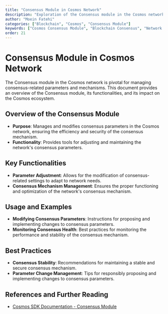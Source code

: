 ```yaml
---
title: "Consensus Module in Cosmos Network"
description: "Exploration of the Consensus module in the Cosmos network, focusing on its role in managing consensus parameters and mechanisms."
author: "Moein Fatehi"
categories: ["Blockchain", "Cosmos", "Consensus Module"]
keywords: ["Cosmos Consensus Module", "Blockchain Consensus", "Network Parameters", "Cosmos Network"]
order: 21
---
```


# Consensus Module in Cosmos Network

The Consensus module in the Cosmos network is pivotal for managing consensus-related parameters and mechanisms. This document provides an overview of the Consensus module, its functionalities, and its impact on the Cosmos ecosystem.

## Overview of the Consensus Module
- **Purpose**: Manages and modifies consensus parameters in the Cosmos network, ensuring the efficiency and security of the consensus mechanism.
- **Functionality**: Provides tools for adjusting and maintaining the network's consensus parameters.

## Key Functionalities
- **Parameter Adjustment**: Allows for the modification of consensus-related settings to adapt to network needs.
- **Consensus Mechanism Management**: Ensures the proper functioning and optimization of the network's consensus mechanism.

## Usage and Examples
- **Modifying Consensus Parameters**: Instructions for proposing and implementing changes to consensus parameters.
- **Monitoring Consensus Health**: Best practices for monitoring the performance and stability of the consensus mechanism.

## Best Practices
- **Consensus Stability**: Recommendations for maintaining a stable and secure consensus mechanism.
- **Parameter Change Management**: Tips for responsibly proposing and implementing changes to consensus parameters.

## References and Further Reading
- [Cosmos SDK Documentation - Consensus Module](https://docs.cosmos.network/master/modules/consensus/)

